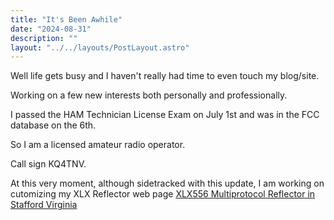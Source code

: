 ```yaml
---
title: "It's Been Awhile"
date: "2024-08-31"
description: ""
layout: "../../layouts/PostLayout.astro"
---
```


Well life gets busy and I haven't really had time to even touch my blog/site.

Working on a few new interests both personally and professionally.

I passed the HAM Technician License Exam on July 1st and was in the FCC database on the 6th.

So I am a licensed amateur radio operator.

Call sign KQ4TNV.

At this very moment, although sidetracked with this update, I am working on cutomizing my XLX Reflector web page <a href="https://xlx556.kq4tnv.net/" target="_blank">XLX556 Multiprotocol Reflector in Stafford Virginia</a>
